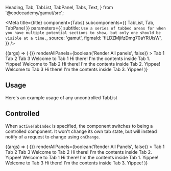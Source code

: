   Heading,
  Tab,
  TabList,
  TabPanel,
  Tabs,
  Text,
} from '@codecademy/gamut/src';


<Meta
  title={title}
  component={Tabs}
  subcomponents={{ TabList, Tab, TabPanel }}
  parameters={{
    subtitle: `Use a series of tabbed areas for when you have multiple potential sections
to show, but only one should be visible at a time.`,
    source: 'gamut',
    figmaId: 'fiLDZMjifzDmg70aYRUisW',
  }}
/>

<Canvas>
  <Story name="Tabs">
    {(args) => (
      <Tabs
        defaultActiveTabIndex={number('defaultActiveTabIndex', 2)}
        onChange={() => {}}
        renderAllPanels={boolean('Render All panels', false)}
      >
        <TabList
          center={boolean('Centered', false)}
          maxWidth={text('Max Width', undefined)}
        >
          <Tab>Tab 1</Tab>
          <Tab>Tab 2</Tab>
          <Tab>Tab 3</Tab>
        </TabList>
        <TabPanel>
          <Heading as="h2">Welcome to Tab 1</Heading>
          <Text>Hi there! I&apos;m the contents inside Tab 1. Yippee!</Text>
        </TabPanel>
        <TabPanel>
          <Heading as="h2">Welcome to Tab 2</Heading>
          <Text>Hi there! I&apos;m the contents inside Tab 2. Yippee!</Text>
        </TabPanel>
        <TabPanel>
          <Heading as="h2">Welcome to Tab 3</Heading>
          <Text>Hi there! I&apos;m the contents inside Tab 3. Yippee!</Text>
        </TabPanel>
      </Tabs>
    )}
  </Story>
</Canvas>

<Props of={Tabs} />

## Usage

Here's an example usage of any uncontrolled TabList

## Controlled

When `activeTabIndex` is specified, the component switches to
being a controlled component. It won't change its own tab state, but will
instead notify of a request to change using `onChange`.

<Canvas>
  <Story name="Controlled">
    {(args) => (
      <Tabs
        activeTabIndex={number('Active Tab Index', 0)}
        onChange={() => {}}
        renderAllPanels={boolean('Render All Panels', false)}
      >
        <TabList
          center={boolean('Centered', false)}
          maxWidth={text('Max Width', undefined)}
        >
          <Tab>Tab 1</Tab>
          <Tab>Tab 2</Tab>
          <Tab>Tab 3</Tab>
        </TabList>
        <TabPanel>
          <Heading as="h2">Welcome to Tab 2</Heading>
          <Text>Hi there! I&apos;m the contents inside Tab 2. Yippee!</Text>
        </TabPanel>
        <TabPanel>
          <Heading as="h2">Welcome to Tab 1</Heading>
          <Text>Hi there! I&apos;m the contents inside Tab 1. Yippee!</Text>
        </TabPanel>
        <TabPanel>
          <Heading as="h2">Welcome to Tab 3</Heading>
          <Text>Hi there! I&apos;m the contents inside Tab 3. Yippee!</Text>
        </TabPanel>
      </Tabs>
    )}
  </Story>
</Canvas>
